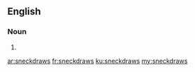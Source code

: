 ==English==

===Noun===
{{head|en}}

# {{plural of|sneckdraw}}

[[ar:sneckdraws]]
[[fr:sneckdraws]]
[[ku:sneckdraws]]
[[my:sneckdraws]]